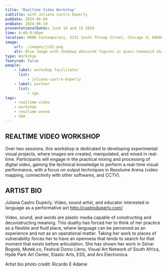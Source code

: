 ```yaml
---
title: 'Realtime Video Workshop'
subtitle: with Juliana Castro Duperly
pubDate: 2024-06-04
endDate: 2024-06-19
presentationalDates: June 18 and 19 2024
time: 6:00-9:00pm
location: MANA Contemporary, 2233 South Throop Street, Chicago IL 60608
image:
    url: ./images/jcd2.png
    alt: Blue image with shadowy obscured figures in quasi-humanoid shape
type: Workshop
featured: false
people:
    - label: workshop facilitator
      list:
          - juliana-castro-duperly
    - label: partner
      list:
          - vga
tags:
    - realtime-video
    - workshop
    - resolume-arena
    - VGA
---
```


<LinkButton text="Register Here" url="https://ko-fi.com/s/884f5f242a" />

## REALTIME VIDEO WORKSHOP

Over two sessions, this workshop is dedicated to developing experimental visual projects, where images are created, manipulated, and mixed in real-time. Participants will engage in the practical mixing and processing of digital video, gaining the technical knowledge to perform a real-time visual performance, with a focus on output techniques in Resolume Arena (video mapping, connectivity with other softwares, and CCTV).

## ARTIST BIO

Juliana Castro Duperly. Video, sound artist, and educator interested in language as a performative act http://castroduperly.com/

Video, sound, and words are plastic media capable of constructing and deconstructing meaning. This duality has forced her to think of her practice as a flexible and fluid place, where language can be perceived as an experience and not as an operational matter. Taking her work to places of vulnerability forces her to have an openness that tends to search for that moment that exists before articulation. She has shown her work in Sónar Bogotá, Mutek.co, Festival Domo Lleno, Visual Art Network of South Africa, Hyde Park Art Center, Elastic Arts, ESS, and Ars Electronica.

Artist bio photo credit: Ricardo E Adame
